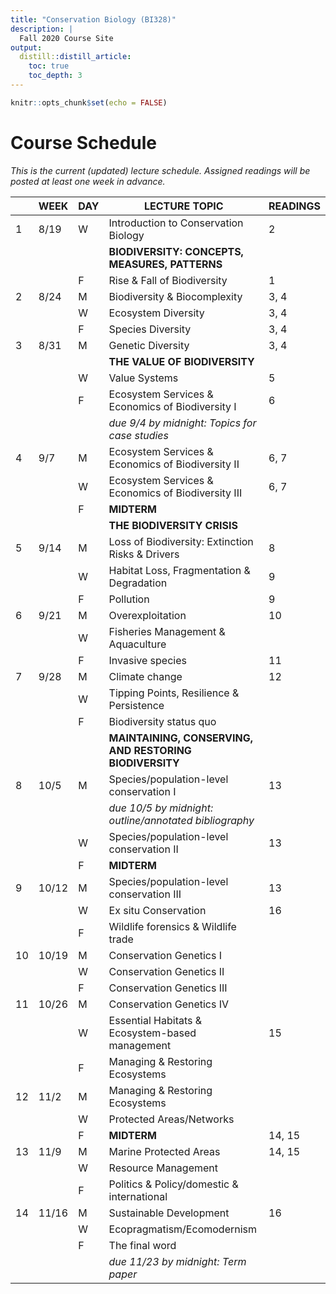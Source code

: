 ```yaml
---
title: "Conservation Biology (BI328)"
description: |
  Fall 2020 Course Site
output:
  distill::distill_article:
    toc: true
    toc_depth: 3
---
```


```r

knitr::opts_chunk$set(echo = FALSE)

```

# Course Schedule

*This is the current (updated) lecture schedule. Assigned readings will be posted at least one week in advance.*

::: l-body

| | WEEK  |DAY| LECTURE TOPIC                                      | READINGS |
|-|-------|---|----------------------------------------------------|----------|
|1|	8/19  |	W	| Introduction to Conservation Biology	             | 2
|	|	      |   | **BIODIVERSITY: CONCEPTS, MEASURES, PATTERNS**     | 
| |       | F	| Rise & Fall of Biodiversity	                       | 1 
|2|	8/24	| M |	Biodiversity & Biocomplexity	                     | 3, 4 
| |       |	W |	Ecosystem Diversity                                | 3, 4
| |       | F	| Species Diversity                                  | 3, 4
|3| 8/31	| M	| Genetic Diversity                                  | 3, 4
|	|	      |   | **THE VALUE OF BIODIVERSITY**	                     |
| |       | W	| Value Systems	                                     | 5 
| |       | F	| Ecosystem Services & Economics of Biodiversity I   | 6
| |       |   | *due 9/4 by midnight: Topics for case studies*     |
|4| 9/7	  | M	| Ecosystem Services & Economics of Biodiversity II  | 6, 7
| |       | W	| Ecosystem Services & Economics of Biodiversity III | 6, 7
| |       | F	| **MIDTERM**	                                       |
|	|	      |   | **THE BIODIVERSITY CRISIS**                        |
|5|	9/14	| M |	Loss of Biodiversity: Extinction Risks & Drivers   | 8
| |       | W	| Habitat Loss, Fragmentation & Degradation	         | 9
| |       | F	| Pollution	                                         | 9
|6|	9/21	| M	| Overexploitation	                                 | 10
| |       | W	| Fisheries Management & Aquaculture	               |
| |       | F	| Invasive species	                                 | 11
|7|	9/28	| M	| Climate change	                                   | 12
| |       | W	| Tipping Points, Resilience & Persistence           | 	
| |       | F	| Biodiversity status quo	                           | 
|	|	      |   | **MAINTAINING, CONSERVING, AND RESTORING BIODIVERSITY**	|
|8| 10/5  | M	| Species/population-level conservation I	           | 13
| |       |   | *due 10/5 by midnight: outline/annotated bibliography* |
| |       | W |	Species/population-level conservation II	         | 13
| |       | F	| **MIDTERM**                                        |
|9|	10/12 |	M	| Species/population-level conservation III	         | 13
| |       | W	| Ex situ Conservation	                             | 16
| |       | F	| Wildlife forensics & Wildlife trade	               |
|10| 10/19| M |	Conservation Genetics I	                           |
| |       | W |	Conservation Genetics II	                         |
| |       | F |	Conservation Genetics III	                         |
|11| 10/26| M |	Conservation Genetics IV                           |	
| |       | W |	Essential Habitats & Ecosystem-based management	   | 15
| |       | F |	Managing & Restoring Ecosystems                    | 
|12| 11/2 | M	| Managing & Restoring Ecosystems	                   |  
| |       | W	| Protected Areas/Networks 	                         | 
| |       | F	| **MIDTERM**	                                       | 14, 15 
|13| 11/9 |	M	| Marine Protected Areas	                           | 14, 15
| |       | W	| Resource Management                                | 
| |       | F	| Politics & Policy/domestic & international         |
|14| 11/16| M	| Sustainable Development                            | 16
| |       | W |	Ecopragmatism/Ecomodernism	                       |
| |       | F |	The final word	                                   |
| |       |   | *due 11/23 by midnight: Term paper*                |

:::


